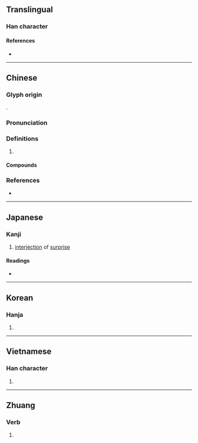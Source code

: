 {{character info}}
==Translingual==

===Han character===
{{Han char|rn=30|rad=口|as=06|sn=9|four=64040|canj=RTK|ids=⿰口艾}}

====References====
* {{Han ref|kx=0189.271|dkj=03628|hdz=10598.030|uh=54CE|ud=21710|bh=AB75|bd=43893}}

----

==Chinese==
{{zh-forms|alt=噯}}

===Glyph origin===
{{Han compound|口|艾|ls=psc|c1=s|c2=p|t1=mouth}}.

===Pronunciation===
{{zh-pron
|m=āi
|c=aai1,ai3
|h=pfs=ái
|md=
|mn=ai
|w=
|mc=y
|oc=y
|cat=interj
}}

===Definitions===
{{zh-hanzi}}

# {{n-g|[[interjection|Interjection]] of [[surprise]].}}

====Compounds====
{{zh-der|哎呀|哎喲}}

===References===
* {{R:yue:Hanzi}}

{{zh-cat|Elementary}}

----

==Japanese==

===Kanji===
{{ja-kanji|grade=|rs=口06}}

# [[interjection]] of [[surprise]]

====Readings====
* {{ja-readings
|on=がい, あい
}}

----

==Korean==

===Hanja===
{{ko-hanja|hangeul=애}}

# {{rfdef|ko|sort=口06}}

----

==Vietnamese==

===Han character===
{{vi-readings|reading=ngáy, ngửi|rs=口06}}

# {{rfdef|vi|sort=口06}}

----

==Zhuang==

===Verb===
{{za-head|verb}}

# {{za-sawndip form of|ae||to cough}}